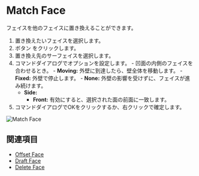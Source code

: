 
<Reference shortcut="" command="Match Face" button="Right of Command Bar" />

# Match Face

フェイスを他のフェイスに置き換えることができます。

1. 置き換えたいフェイスを選択します。
2. ボタン <ButtonIcon type="button-match-face" /> をクリックします。
3. 置き換え先のサーフェイスを選択します。
3. コマンドダイアログでオプションを設定します。
        - 凹面の内側のフェイスを合わせるとき。
        - **Moving:** 外壁に到達したら、壁全体を移動します。
        - **Fixed:** 外壁で停止します。
        - **None:** 外壁の影響を受けずに、フェイスが進み続けます。
    - **Side:** 
        - **Front:** 有効にすると、選択された面の前面に一致します。
4. コマンドダイアログでOKをクリックするか、右クリックで確定します。

![Match Face](/img/match-face.gif)

## 関連項目
- [Offset Face](./offset-face)
- [Draft Face](./draft-face)
- [Delete Face](./delete-face)
